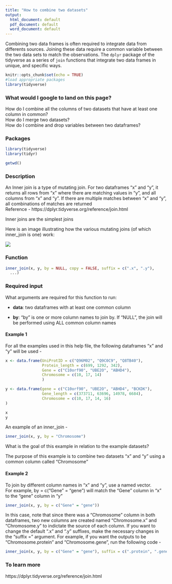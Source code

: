 ```yaml
---
title: "How to combine two datasets"
output:
  html_document: default
  pdf_document: default
  word_document: default
---
```

Combining two data frames is often required to integrate data from differents sources. Joining these data require a common variable between the two data sets to match the observations. The `dplyr` package of the tidyverse as a series of `join` functions that integrate two data frames in unique, and specific ways.  
```r
knitr::opts_chunk$set(echo = TRUE)
#load appropriate packages
library(tidyverse)
```
### What would I google to land on this page?
How do I combine all the columns of two datasets that have at least one column in common?  
How do I merge two datasets?  
How do I combine and drop variables between two dataframes?  

### Packages
```r
library(tidyverse)
library(tidyr)
```

```r
getwd()
```

### Description
An Inner join is a type of mutating join. For two dataframes "x" and "y", it returns all rows from "x" where   there are matching values in "y", and all columns from "x" and "y". If there are multiple matches between "x"   and "y", all combinations of matches are returned  
Reference - https://dplyr.tidyverse.org/reference/join.html

Inner joins are the simplest joins  

Here is an image illustrating how the various mutating joins (of which inner_join is one) work:

![](join-venn.png)  

### Function
```r
inner_join(x, y, by = NULL, copy = FALSE, suffix = c(".x", ".y"),
  ...)
```

### **Required input**
What arguments are required for this function to run:  

* **data**: two dataframes with at least one common column 

* **by**: "by" is one or more column names to join by. If "NULL", the join will be performed using ALL common column names

#### Example 1
For all the examples used in this help file, the following dataframes "x" and "y" will be used -
```r
x <- data.frame(UniProtID = c("Q96M02", "Q9C0C9", "Q8TB40"),
                Protein_length = c(699, 1292, 342),
                Gene = c("C10orf90", "UBE2O", "ABHD4"),
                Chromosome = c(10, 17, 14)
                )

y <- data.frame(gene = c("C10orf90", "UBE2O", "ABHD4", "BCKDK"),
                Gene_length = c(373711, 63696, 14978, 6684),
                Chromosome = c(10, 17, 14, 16)
)

x
y
```

An example of an inner_join - 
```r
inner_join(x, y, by = "Chromosome")
```

What is the goal of this example in relation to the example datasets?

The purpose of this example is to combine two datasets "x" and "y" using a common column called "Chromosome"

#### Example 2
To join by different column names in "x" and "y", use a named vector.  
For example, by = c("Gene" = "gene") will match the "Gene" column in "x" to the "gene" column in "y"

```r
inner_join(x, y, by = c("Gene" = "gene"))
```

In this case, note that since there was a "Chromosome" column in both dataframes, two new columns are created named   "Chromosome.x" and "Chromosome.y" to indictate the source of each column. If you want to change the default ".x" and ".y"   suffixes, make the necessary changes in the "suffix = " argument. For example, if you want the outputs to be   "Chromosome.protein" and "Chromosome.gene", run the following code -

```r
inner_join(x, y, by = c("Gene" = "gene"), suffix = c(".protein", ".gene"))
```

### To learn more
https://dplyr.tidyverse.org/reference/join.html